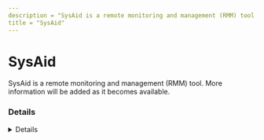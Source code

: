 ---
description = "SysAid is a remote monitoring and management (RMM) tool. More information will be added as it becomes available."
title = "SysAid"
---



# SysAid

SysAid is a remote monitoring and management (RMM) tool. More information will be added as it becomes available.

### Details
<Details author={""}
         category={""}
         created={""}
         website={""}
         lastModified={""}
         privileges={""}
         free={ false }
         verification={ false }
/>

#### Installation Paths
<Card code={ ["C:\\Program Files\\SysAidServer\\*", "*\\SysAidServer\\*", "*\\SysAid\\*", "*\\IliAS.exe"] }/>





### Forensic Artifacts








### Detections
- Detects potential processes activity of SysAid RMM tool
  - [Sigma Rule](https://github.com/magicsword-io/LOLRMM/blob/main/detections/sigma/sysaid_processes_sigma.yml)



